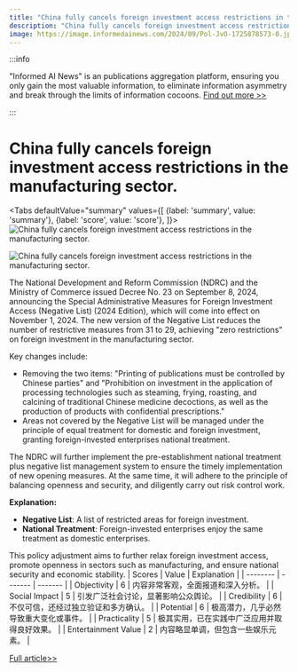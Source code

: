 ```yaml
---
title: "China fully cancels foreign investment access restrictions in the manufacturing sector."
description: "China fully cancels foreign investment access restrictions in the manufacturing sector."
image: https://image.informedainews.com/2024/09/Pol-JvO-1725878573-0.jpg
---
```



:::info

"Informed AI News" is an publications aggregation platform, ensuring you only gain the most valuable information, to eliminate information asymmetry and break through the limits of information cocoons.  [Find out more >>](/)

:::

# China fully cancels foreign investment access restrictions in the manufacturing sector.


<Tabs
	defaultValue="summary"
	values={[
	{label: 'summary', value: 'summary'},
	{label: 'score', value: 'score'},
]}>
<TabItem value="summary">
<img
  src="https://image.informedainews.com/2024/09/Pol-JvO-1725878573-0.jpg"
  alt="China fully cancels foreign investment access restrictions in the manufacturing sector."
/>

<img
  src="https://image.informedainews.com/2024/09/Pol-P6B-1725878573-1.jpg"
  alt="China fully cancels foreign investment access restrictions in the manufacturing sector."
/>



The National Development and Reform Commission (NDRC) and the Ministry of Commerce issued Decree No. 23 on September 8, 2024, announcing the Special Administrative Measures for Foreign Investment Access (Negative List) (2024 Edition), which will come into effect on November 1, 2024. The new version of the Negative List reduces the number of restrictive measures from 31 to 29, achieving "zero restrictions" on foreign investment in the manufacturing sector.

Key changes include:
- Removing the two items: "Printing of publications must be controlled by Chinese parties" and "Prohibition on investment in the application of processing technologies such as steaming, frying, roasting, and calcining of traditional Chinese medicine decoctions, as well as the production of products with confidential prescriptions."
- Areas not covered by the Negative List will be managed under the principle of equal treatment for domestic and foreign investment, granting foreign-invested enterprises national treatment.

The NDRC will further implement the pre-establishment national treatment plus negative list management system to ensure the timely implementation of new opening measures. At the same time, it will adhere to the principle of balancing openness and security, and diligently carry out risk control work.

**Explanation:**
- **Negative List**: A list of restricted areas for foreign investment.
- **National Treatment**: Foreign-invested enterprises enjoy the same treatment as domestic enterprises.

This policy adjustment aims to further relax foreign investment access, promote openness in sectors such as manufacturing, and ensure national security and economic stability.
</TabItem>
<TabItem value="score">
	| Scores     | Value   | Explanation |
	| -------- | ------- | ------- |
	| Objectivity  | 6    | 内容非常客观，全面报道和深入分析。    |
	| Social Impact | 5     | 引发广泛社会讨论，显著影响公众舆论。    |
	| Credibility    | 6    | 不仅可信，还经过独立验证和多方确认。    |
	| Potential    | 6    | 极高潜力，几乎必然导致重大变化或事件。    |
	| Practicality    | 5    | 极其实用，已在实践中广泛应用并取得良好效果。    |
	| Entertainment Value    | 2    | 内容略显单调，但包含一些娱乐元素。    |
</TabItem>
</Tabs>

[Full article>>](https://www.thepaper.cn/newsDetail_forward_28671859)
